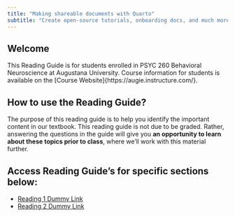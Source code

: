 ```yaml
---
title: "Making shareable documents with Quarto"
subtitle: "Create open-source tutorials, onboarding docs, and much more"
---
```


## Welcome {#welcome}

This Reading Guide is for students enrolled in PSYC 260 Behavioral Neuroscience at Augustana University. Course information for students is available on the [Course Website]{https://augie.instructure.com/}.


## How to use the Reading Guide?
The purpose of this reading guide is to help you identify the important content in our textbook. This reading guide is not due to be graded. Rather, answering the questions in the guide will give you **an opportunity to learn about these topics prior to class**, where we’ll work with this material further.

## Access Reading Guide's for specific sections below:
-   [Reading 1 Dummy Link](https://openscapes.github.io/series)
-   [Reading 2 Dummy Link](https://openscapes.github.io/series)


